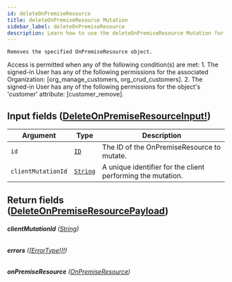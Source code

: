 ```yaml
---
id: deleteOnPremiseResource
title: deleteOnPremiseResource Mutation
sidebar_label: deleteOnPremiseResource
description: Learn how to use the deleteOnPremiseResource Mutation for Builder's API.
---
```


    Removes the specified OnPremiseResource object.

Access is permitted when any of the following condition(s) are met: 1. The signed-in User has any of the following permissions for the associated Organization: [org_manage_customers, org_crud_customers]. 2. The signed-in User has any of the following permissions for the object's 'customer' attribute: [customer_remove].

## Input fields ([DeleteOnPremiseResourceInput!](/composer/builder/api/schema/input_object/DeleteOnPremiseResourceInput.mdx))

| Argument           | Type                                     | Description                                                 |
| ------------------ | ---------------------------------------- | ----------------------------------------------------------- |
| `id`               | [`ID`](/composer/builder/api/schema/scalar/ID.mdx)         | The ID of the OnPremiseResource to mutate.                  |
| `clientMutationId` | [`String`](/composer/builder/api/schema/scalar/String.mdx) | A unique identifier for the client performing the mutation. |

## Return fields ([DeleteOnPremiseResourcePayload](/composer/builder/api/schema/object/DeleteOnPremiseResourcePayload.mdx))

###### <b>clientMutationId</b> ([String](/composer/builder/api/schema/scalar/String.mdx))

###### <b>errors</b> ([[ErrorType!]!](/composer/builder/api/schema/object/ErrorType.mdx))

###### <b>onPremiseResource</b> ([OnPremiseResource](/composer/builder/api/schema/object/OnPremiseResource.mdx))
